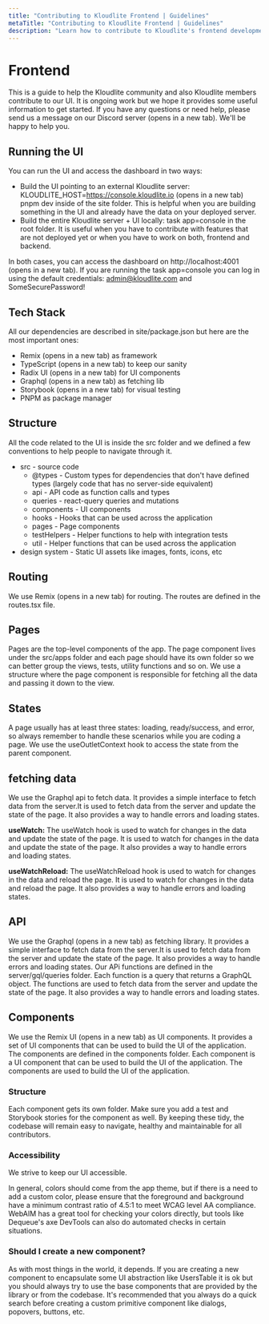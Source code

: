 ```yaml
---
title: "Contributing to Kloudlite Frontend | Guidelines"
metaTitle: "Contributing to Kloudlite Frontend | Guidelines"
description: "Learn how to contribute to Kloudlite's frontend development. Follow our guidelines for coding, submitting, and reviewing frontend contributions"
---
```


# Frontend
This is a guide to help the Kloudlite community and also Kloudlite members contribute to our UI. It is ongoing work but we hope it provides some useful information to get started. If you have any questions or need help, please send us a message on our Discord server (opens in a new tab). We'll be happy to help you.

## Running the UI
You can run the UI and access the dashboard in two ways:

- Build the UI pointing to an external Kloudlite server: KLOUDLITE_HOST=https://console.kloudlite.io (opens in a new tab) pnpm dev inside of the site folder. This is helpful when you are building something in the UI and already have the data on your deployed server.
- Build the entire Kloudlite server + UI locally: task app=console in the root folder. It is useful when you have to contribute with features that are not deployed yet or when you have to work on both, frontend and backend.

In both cases, you can access the dashboard on http://localhost:4001 (opens in a new tab). If you are running the task app=console you can log in using the default credentials: admin@kloudlite.com and SomeSecurePassword!

## Tech Stack
All our dependencies are described in site/package.json but here are the most important ones:

- Remix (opens in a new tab) as framework
- TypeScript (opens in a new tab) to keep our sanity
- Radix UI (opens in a new tab) for UI components
- Graphql (opens in a new tab) as fetching lib
- Storybook (opens in a new tab) for visual testing
- PNPM as package manager

## Structure

All the code related to the UI is inside the src folder and we defined a few conventions to help people to navigate through it.

- src - source code
    - @types - Custom types for dependencies that don't have defined types (largely code that has no server-side equivalent)
    - api - API code as function calls and types
    - queries - react-query queries and mutations
    - components - UI components
    - hooks - Hooks that can be used across the application
    - pages - Page components
    - testHelpers - Helper functions to help with integration tests
    - util - Helper functions that can be used across the application
- design system - Static UI assets like images, fonts, icons, etc


## Routing
We use Remix (opens in a new tab) for routing. The routes are defined in the routes.tsx file.

## Pages
Pages are the top-level components of the app. The page component lives under the src/apps folder and each page should have its own folder so we can better group the views, tests, utility functions and so on. We use a structure where the page component is responsible for fetching all the data and passing it down to the view.

## States
A page usually has at least three states: loading, ready/success, and error, so always remember to handle these scenarios while you are coding a page. We use the useOutletContext hook to access the state from the parent component.

## fetching data
We use the Graphql api to fetch data. It provides a simple interface to fetch data from the server.It is used to fetch data from the server and update the state of the page. It also provides a way to handle errors and loading states.

**useWatch:** The useWatch hook is used to watch for changes in the data and update the state of the page. It is used to watch for changes in the data and update the state of the page. It also provides a way to handle errors and loading states.

**useWatchReload:** The useWatchReload hook is used to watch for changes in the data and reload the page. It is used to watch for changes in the data and reload the page. It also provides a way to handle errors and loading states.

## API

We use the Graphql (opens in a new tab) as fetching library. It provides a simple interface to fetch data from the server.It is used to fetch data from the server and update the state of the page. It also provides a way to handle errors and loading states. Our APi functions are defined in the server/gql/queries folder. Each function is a query that returns a GraphQL object. The functions are used to fetch data from the server and update the state of the page. It also provides a way to handle errors and loading states.

## Components
We use the Remix UI (opens in a new tab) as UI components. It provides a set of UI components that can be used to build the UI of the application. The components are defined in the components folder. Each component is a UI component that can be used to build the UI of the application. The components are used to build the UI of the application.

### Structure
Each component gets its own folder. Make sure you add a test and Storybook stories for the component as well. By keeping these tidy, the codebase will remain easy to navigate, healthy and maintainable for all contributors.

### Accessibility
We strive to keep our UI accessible.

In general, colors should come from the app theme, but if there is a need to add a custom color, please ensure that the foreground and background have a minimum contrast ratio of 4.5:1 to meet WCAG level AA compliance. WebAIM has a great tool for checking your colors directly, but tools like Dequeue's axe DevTools can also do automated checks in certain situations.

### Should I create a new component?
As with most things in the world, it depends. If you are creating a new component to encapsulate some UI abstraction like UsersTable it is ok but you should always try to use the base components that are provided by the library or from the codebase. It's recommended that you always do a quick search before creating a custom primitive component like dialogs, popovers, buttons, etc.
